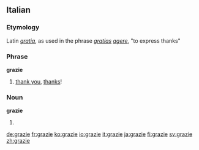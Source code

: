 ==Italian==

===Etymology===
Latin ''[[gratia]]'', as used in the phrase ''[[gratia]]s [[agere]]'', "to express thanks"

===Phrase===
'''grazie'''

# [[thank you]], [[thanks]]!

===Noun===
'''grazie''' {{f}}

# {{plural of|[[grazia]]|lang=Italian}}

[[de:grazie]]
[[fr:grazie]]
[[ko:grazie]]
[[io:grazie]]
[[it:grazie]]
[[ja:grazie]]
[[fi:grazie]]
[[sv:grazie]]
[[zh:grazie]]